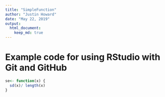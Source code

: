 ```yaml
---
title: "SimpleFunction"
author: "Justin Howard"
date: "May 22, 2019"
output: 
  html_document:
    keep_md: true
---
```


# Example code for using RStudio with Git and GitHub
```r
se<- function(x) {
  sd(x)/ length(x)
}
```
